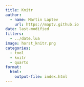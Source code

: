 ```yaml
---
title: Knitr
author:
  - name: Martin Laptev
    url: https://maptv.github.io
date: last-modified
filters:
  - ../date.lua
image: horst_knitr.png
categories:
  - tool
  - knitr
  - quarto
format:
  html:
    output-file: index.html
---
```


